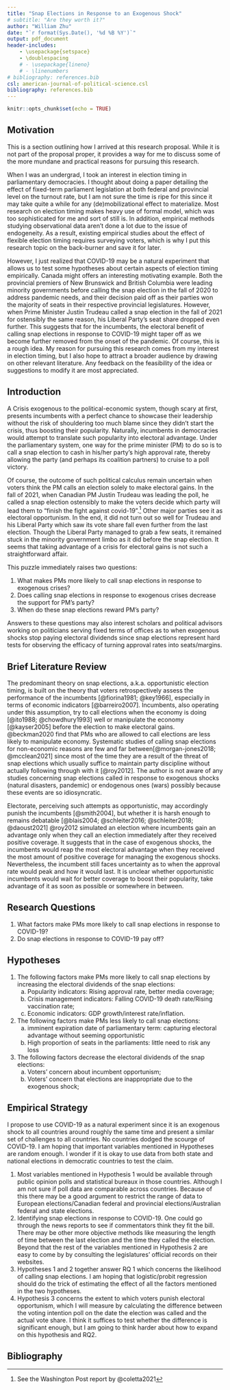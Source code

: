 ```yaml
---
title: "Snap Elections in Response to an Exogenous Shock"
# subtitle: "Are they worth it?"
author: "William Zhu"
date: "`r format(Sys.Date(), '%d %B %Y')`"
output: pdf_document
header-includes:
    - \usepackage{setspace}
    - \doublespacing
    # - \usepackage{lineno}
    # - \linenumbers
# bibliography: references.bib
csl: american-journal-of-political-science.csl
bibliography: references.bib
---
```


```r
knitr::opts_chunk$set(echo = TRUE)
```

## Motivation

This is a section outlining how I arrived at this research proposal. While it is not part of the proposal proper, it provides a way for me to discuss some of the more mundane and practical reasons for pursuing this research.

When I was an undergrad, I took an interest in election timing in parliamentary democracies. I thought about doing a paper detailing the effect of fixed-term parliament legislation at both federal and provincial level on the turnout rate, but I am not sure the time is ripe for this since it may take quite a while for any (de)mobilizational effect to materialize. Most research on election timing makes heavy use of formal model, which was too sophisticated for me and sort of still is. In addition, empirical methods studying observational data aren't done a lot due to the issue of endogeneity. As a result, existing empirical studies about the effect of flexible election timing requires surveying voters, which is why I put this research topic on the back-burner and save it for later.

However, I just realized that COVID-19 may be a natural experiment that allows us to test some hypotheses about certain aspects of election timing empirically. Canada might offers an interesting motivating example. Both the provincial premiers of New Brunswick and British Columbia were leading minority governments before calling the snap election in the fall of 2020 to address pandemic needs, and their decision paid off as their parties won the majority of seats in their respective provincial legislatures. However, when Prime Minister Justin Trudeau called a snap election in the fall of 2021 for ostensibly the same reason, his Liberal Party's seat share dropped even further. This suggests that for the incumbents, the electoral benefit of calling snap elections in response to COVID-19 might taper off as we become further removed from the onset of the pandemic. Of course, this is a rough idea. My reason for pursuing this research comes from my interest in election timing, but I also hope to attract a broader audience by drawing on other relevant literature. Any feedback on the feasibility of the idea or suggestions to modify it are most appreciated.

## Introduction

A Crisis exogenous to the political-economic system, though scary at first, presents incumbents with a perfect chance to showcase their leadership without the risk of shouldering too much blame since they didn't start the crisis, thus boosting their popularity. Naturally, incumbents in democracies would attempt to translate such popularity into electoral advantage. Under the parliamentary system, one way for the prime minister (PM) to do so is to call a snap election to cash in his/her party's high approval rate, thereby allowing the party (and perhaps its coalition partners) to cruise to a poll victory.

Of course, the outcome of such political calculus remain uncertain when voters think the PM calls an election solely to make electoral gains. In the fall of 2021, when Canadian PM Justin Trudeau was leading the poll, he called a snap election ostensibly to make the voters decide which party will lead them to "finish the fight against covid-19".[^1] Other major parties see it as electoral opportunism. In the end, it did not turn out so well for Trudeau and his Liberal Party which saw its vote share fall even further from the last election. Though the Liberal Party managed to grab a few seats, it remained stuck in the minority government limbo as it did before the snap election. It seems that taking advantage of a crisis for electoral gains is not such a straightforward affair.

[^1]: See the Washington Post report by @coletta2021

This puzzle immediately raises two questions:

1.  What makes PMs more likely to call snap elections in response to exogenous crises?
2.  Does calling snap elections in response to exogenous crises decrease the support for PM's party?
3.  When do these snap elections reward PM's party?

Answers to these questions may also interest scholars and political advisors working on politicians serving fixed terms of offices as to when exogenous shocks stop paying electoral dividends since snap elections represent hard tests for observing the efficacy of turning approval rates into seats/margins.

## Brief Literature Review

The predominant theory on snap elections, a.k.a. opportunistic election timing, is built on the theory that voters retrospectively assess the performance of the incumbents [@fiorina1981; @key1966], especially in terms of economic indicators [@barreiro2007]. Incumbents, also operating under this assumption, try to call elections when the economy is doing [@ito1988; @chowdhury1993] well or manipulate the economy [@kayser2005] before the election to make electoral gains. @beckman2020 find that PMs who are allowed to call elections are less likely to manipulate economy. Systematic studies of calling snap elections for non-economic reasons are few and far between[@morgan-jones2018; @mcclean2021] since most of the time they are a result of the threat of snap elections which usually suffice to maintain party discipline without actually following through with it [@roy2012]. The author is not aware of any studies concerning snap elections called in response to exogenous shocks (natural disasters, pandemic) or endogenous ones (wars) possibly because these events are so idiosyncratic.

Electorate, perceiving such attempts as opportunistic, may accordingly punish the incumbents [@smith2004], but whether it is harsh enough to remains debatable [@blais2004; @schleiter2016; @schleiter2018; @daoust2021] @roy2012 simulated an election where incumbents gain an advantage only when they call an election immediately after they received positive coverage. It suggests that in the case of exogenous shocks, the incumbents would reap the most electoral advantage when they received the most amount of positive coverage for managing the exogenous shocks. Nevertheless, the incumbent still faces uncertainty as to when the approval rate would peak and how it would last. It is unclear whether opportunistic incumbents would wait for better coverage to boost their popularity, take advantage of it as soon as possible or somewhere in between.

## Research Questions

1.  What factors make PMs more likely to call snap elections in response to COVID-19?
2.  Do snap elections in response to COVID-19 pay off?

## Hypotheses

1.  The following factors make PMs more likely to call snap elections by increasing the electoral dividends of the snap elections:
    a.  Popularity indicators: Rising approval rate, better media coverage;
    b.  Crisis management indicators: Falling COVID-19 death rate/Rising vaccination rate;
    c.  Economic indicators: GDP growth/interest rate/inflation.
2.  The following factors make PMs less likely to call snap elections:
    a.  imminent expiration date of parliamentary term: capturing electoral advantage without seeming opportunistic
    b.  High proportion of seats in the parliaments: little need to risk any loss
3.  The following factors decrease the electoral dividends of the snap elections:
    a.  Voters' concern about incumbent opportunism;
    b.  Voters' concern that elections are inappropriate due to the exogenous shock;

## Empirical Strategy

I propose to use COVID-19 as a natural experiment since it is an exogenous shock to all countries around roughly the same time and present a similar set of challenges to all countries. No countries dodged the scourge of COVID-19. I am hoping that important variables mentioned in Hypotheses are random enough. I wonder if it is okay to use data from both state and national elections in democratic countries to test the claim.

1.  Most variables mentioned in Hypothesis 1 would be available through public opinion polls and statistical bureaux in those countries. Although I am not sure if poll data are comparable across countries. Because of this there may be a good argument to restrict the range of data to European elections/Canadian federal and provincial elections/Australian federal and state elections.
2.  Identifying snap elections in response to COVID-19. One could go through the news reports to see if commentators think they fit the bill. There may be other more objective methods like measuring the length of time between the last election and the time they called the election. Beyond that the rest of the variables mentioned in Hypothesis 2 are easy to come by by consulting the legislatures' official records on their websites.
3.  Hypotheses 1 and 2 together answer RQ 1 which concerns the likelihood of calling snap elections. I am hoping that logistic/probit regression should do the trick of estimating the effect of all the factors mentioned in the two hypotheses.
4.  Hypothesis 3 concerns the extent to which voters punish electoral opportunism, which I will measure by calculating the difference between the voting intention poll on the date the election was called and the actual vote share. I think it suffices to test whether the difference is significant enough, but I am going to think harder about how to expand on this hypothesis and RQ2.

\newpage

## Bibliography
